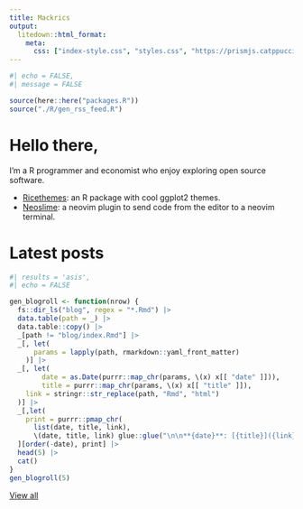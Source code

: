 ```yaml
---
title: Mackrics
output:
  litedown::html_format:
    meta:
      css: ["index-style.css", "styles.css", "https://prismjs.catppuccin.com/mocha.css"]
---
```


```r
#| echo = FALSE,
#| message = FALSE

source(here::here("packages.R"))
source("./R/gen_rss_feed.R")
```

# Hello there,

I'm a R programmer and economist who enjoy exploring open source software.

- [Ricethemes](https://github.com/Mackrics/ricethemes): an R package with cool
  ggplot2 themes.
- [Neoslime](https://github.com/Mackrics/neoslime): a neovim plugin to send
  code from the editor to a neovim terminal.


# Latest posts

```r
#| results = 'asis',
#| echo = FALSE

gen_blogroll <- function(nrow) {
  fs::dir_ls("blog", regex = "*.Rmd") |>
  data.table(path = _) |>
  data.table::copy() |>
  _[path != "blog/index.Rmd"] |>
  _[, let(
      params = lapply(path, rmarkdown::yaml_front_matter)
    )] |>
  _[, let(
        date = as.Date(purrr::map_chr(params, \(x) x[[ "date" ]])),
        title = purrr::map_chr(params, \(x) x[[ "title" ]]),
	link = stringr::str_replace(path, "Rmd", "html")
  )] |>
  _[,let(
    print = purrr::pmap_chr(
      list(date, title, link), 
      \(date, title, link) glue::glue("\n\n**{date}**: [{title}]({link})\n\n")))
  ][order(-date), print] |>
  head(5) |>
  cat()
}
gen_blogroll(5)
```

[View all](./blog/index.html)
